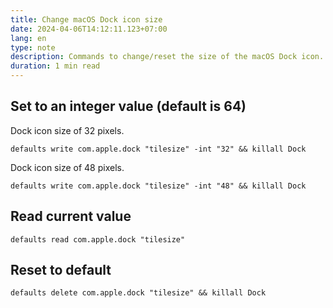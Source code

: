 ```yaml
---
title: Change macOS Dock icon size
date: 2024-04-06T14:12:11.123+07:00
lang: en
type: note
description: Commands to change/reset the size of the macOS Dock icon.
duration: 1 min read
---
```


## Set to an integer value (default is 64)

Dock icon size of 32 pixels.

```shell
defaults write com.apple.dock "tilesize" -int "32" && killall Dock
```

Dock icon size of 48 pixels.

```shell
defaults write com.apple.dock "tilesize" -int "48" && killall Dock
```

## Read current value

```shell
defaults read com.apple.dock "tilesize"
```

## Reset to default

```shell
defaults delete com.apple.dock "tilesize" && killall Dock
```
